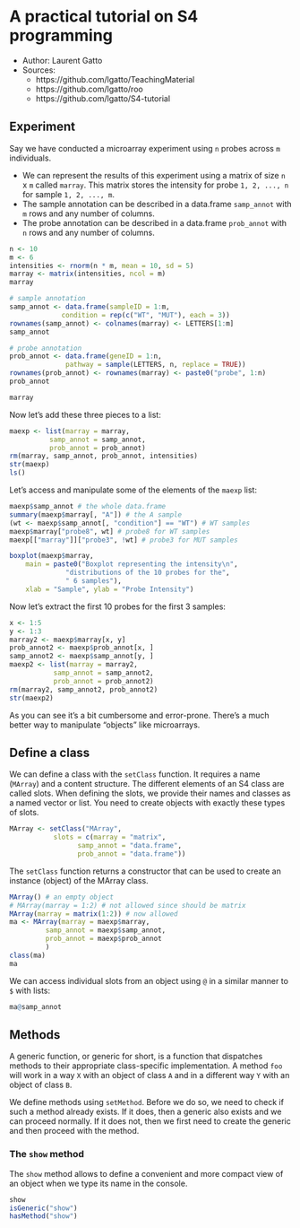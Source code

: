 A practical tutorial on S4 programming
======================================
* Author: Laurent Gatto
* Sources:
    * https://github.com/lgatto/TeachingMaterial
    * https://github.com/lgatto/roo
    * https://github.com/lgatto/S4-tutorial

## Experiment
Say we have conducted a microarray experiment using `n` probes across `m`
individuals.

* We can represent the results of this experiment using a matrix
  of size `n` x `m` called `marray`. This matrix stores the intensity for
  probe `1, 2, ..., n` for sample `1, 2, ..., m`.
* The sample annotation can be described in a data.frame `samp_annot`
  with `m` rows and any number of columns.
* The probe annotation can be described in a data.frame
  `prob_annot` with `n` rows and any number of columns.


```r
n <- 10
m <- 6
intensities <- rnorm(n * m, mean = 10, sd = 5)
marray <- matrix(intensities, ncol = m)
marray

# sample annotation
samp_annot <- data.frame(sampleID = 1:m,
			 condition = rep(c("WT", "MUT"), each = 3))
rownames(samp_annot) <- colnames(marray) <- LETTERS[1:m]
samp_annot

# probe annotation
prob_annot <- data.frame(geneID = 1:n,
			  pathway = sample(LETTERS, n, replace = TRUE))
rownames(prob_annot) <- rownames(marray) <- paste0("probe", 1:n)
prob_annot

marray
```

Now let's add these three pieces to a list:

```r
maexp <- list(marray = marray,
	      samp_annot = samp_annot,
	      prob_annot = prob_annot)
rm(marray, samp_annot, prob_annot, intensities)
str(maexp)
ls()
```

Let's access and manipulate some of the elements of the `maexp` list:

```r
maexp$samp_annot # the whole data.frame
summary(maexp$marray[, "A"]) # the A sample
(wt <- maexp$samp_annot[, "condition"] == "WT") # WT samples
maexp$marray["probe8", wt] # probe8 for WT samples
maexp[["marray"]]["probe3", !wt] # probe3 for MUT samples
```

```r
boxplot(maexp$marray,
	main = paste0("Boxplot representing the intensity\n",
		      "distributions of the 10 probes for the",
		      " 6 samples"),
	xlab = "Sample", ylab = "Probe Intensity")
```

Now let's extract the first 10 probes for the first 3 samples:

```r
x <- 1:5
y <- 1:3
marray2 <- maexp$marray[x, y]
prob_annot2 <- maexp$prob_annot[x, ]
samp_annot2 <- maexp$samp_annot[y, ]
maexp2 <- list(marray = marray2,
	       samp_annot = samp_annot2,
	       prob_annot = prob_annot2)
rm(marray2, samp_annot2, prob_annot2)
str(maexp2)
```

As you can see it's a bit cumbersome and error-prone. There's a much better way
to manipulate "objects" like microarrays.


## Define a class
We can define a class with the `setClass` function. It requires a name
(`MArray`) and a content structure. The different elements of an S4 class are
called slots. When defining the slots, we provide their names and classes as a
named vector or list. You need to create objects with exactly these types of
slots.

```r
MArray <- setClass("MArray",
		   slots = c(marray = "matrix",
			     samp_annot = "data.frame",
			     prob_annot = "data.frame"))
```

The `setClass` function returns a constructor that can be used to create an
instance (object) of the MArray class.


```r
MArray() # an empty object
# MArray(marray = 1:2) # not allowed since should be matrix
MArray(marray = matrix(1:2)) # now allowed
ma <- MArray(marray = maexp$marray,
	     samp_annot = maexp$samp_annot,
	     prob_annot = maexp$prob_annot
	     )
class(ma)
ma
```

We can access individual slots from an object using `@` in a similar manner to
`$` with lists:


```r
ma@samp_annot
```

## Methods
A generic function, or generic for short, is a function that dispatches methods
to their appropriate class-specific implementation. A method `foo` will work in
a way `X` with an object of class `A` and in a different way `Y` with an object
of class `B`.

We define methods using `setMethod`. Before we do so, we need to check if such
a method already exists. If it does, then a generic also exists and we can
proceed normally. If it does not, then we first need to create the generic and
then proceed with the method.

### The `show` method
The `show` method allows to define a convenient and more compact view of an
object when we type its name in the console.

```r
show
isGeneric("show")
hasMethod("show")
```
